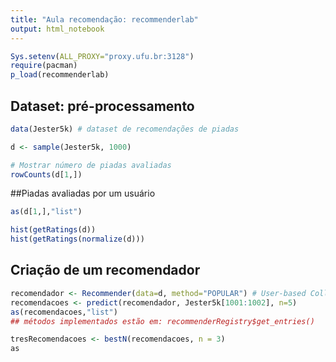 ```yaml
---
title: "Aula recomendação: recommenderlab"
output: html_notebook
---
```


```r
Sys.setenv(ALL_PROXY="proxy.ufu.br:3128")
require(pacman)
p_load(recommenderlab)
```


## Dataset: pré-processamento

```r
data(Jester5k) # dataset de recomendações de piadas

d <- sample(Jester5k, 1000)

# Mostrar número de piadas avaliadas
rowCounts(d[1,])
```

##Piadas avaliadas por um usuário

```r
as(d[1,],"list")
```


```r
hist(getRatings(d))
hist(getRatings(normalize(d)))
```

## Criação de um recomendador

```r
recomendador <- Recommender(data=d, method="POPULAR") # User-based Collaborative Filtering -- Outros: IBCF, POPULAR, SVD, SVDF
recomendacoes <- predict(recomendador, Jester5k[1001:1002], n=5)
as(recomendacoes,"list")
## métodos implementados estão em: recommenderRegistry$get_entries()
```


```r
tresRecomendacoes <- bestN(recomendacoes, n = 3)
as
```

